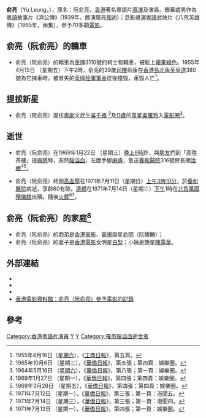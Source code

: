 {{藝人
|姓名 = 俞亮
|類型 = 導演
|圖片 =<!--建議使用自由版權圖像-->
|圖片尺寸 =
|圖片簡介 =
|本名 = 阮俞亮
|羅馬拼音 = Yu Leung
|英文名 =
|暱稱 =
|其他藝名 =
|國籍 = {{BHKG}}
|民族 =
|籍貫 =
|出生日期 =
|出生地點 =
|逝世日期 = 1971年7月11日（60餘歲）
|逝世地點 = {{BHKG}}[[養和醫院|養和醫院]]
|職業 = 導演、演員、編劇、製片
|語言 =
|教育程度 =
|宗教信仰 =
|配偶 = [[白梨|白梨]]
|兒女 =
|父母 =
|音樂類型 =
|演奏樂器 =
|出道地點 =
|出道作 =
|出道日期 =
|代表作 =
|活躍年代 =
|唱片公司 =
|經紀公司 =
|網站 =
|相關團體 =
|獎項 =
|IMDb = 2358282
|現任成員 =
|過往成員 =
|音樂專輯 =
|電影 =
|主持節目 =
|電視劇 =
|廣播劇 =
|舞台劇 =
|書籍 =
}}
'''俞亮'''（Yu Leung，{{bd|？||1971年|7月11日}}），原名：阮俞亮，[[香港|香港]]著名粵語片[[導演|導演]]及演員。銀幕處男作為[[粵語|粵語]]故事片《濟公傳》(1939年，飾演廣亮[[和尚|和尚]])；息影[[導演|導演]][[粵語|粵語]]武俠片《八荒英雄傳》（1965年，兩集），參予70多齣[[電影|電影]]。

== 俞亮（阮俞亮）的轎車 ==
* 俞亮（阮俞亮）的轎車為[[車牌|車牌]]3110號的柯士甸轎車，被鬆上[[蘋果|蘋果]][[綠色|綠色]]。1955年4月15日 （星期五）下午2時，俞亮的39歲[[司機|司機]]俞康在[[香港島|香港島]][[北角|北角]][[英皇道|英皇道]]380號為它抹車時，被冒失的[[英國|英國]][[陸軍|陸軍]][[軍車|軍車]]從後撞毀，車毀人亡<ref>1955年4月16日（[[星期六|星期六]]），《[[工商日報|工商日報]]》，第五頁。</ref>。

== 提拔新星 ==
* 俞亮（阮俞亮）提拔[[粵劇|粵劇]]文武生[[吳千楓|吳千楓]] <ref>1965年10月6日 （星期三），《[[華僑日報|華僑日報]]》，第五張；第四頁：娛樂圈。</ref>及[[11歲|11歲]]的[[童星|童星]][[吳雁玲|吳雁玲]]入[[電影圈|電影圈]]<ref>1964年5月16日 （[[星期六|星期六]]），《[[華僑日報|華僑日報]]》，第八張；第一頁：娛樂圈。</ref>。

== 逝世 ==
* 俞亮（阮俞亮）在1969年1月22日 （星期三）[[晚上|晚上]][[9時|9時]]許，與[[朋友|朋友]]們到「高陞茶樓」搓[[麻將|麻將]]時，突然[[腦溢血|腦溢血]]，左面手腳[[麻痹|麻痹]]，急送[[養和醫院|養和醫院]]316號房長期[[治療|治療]]<ref>1969年1月27日 （星期一），《[[華僑日報|華僑日報]]》，第四張；第四頁：娛樂圈。</ref><ref>1969年3月28日 （星期五），《[[華僑日報|華僑日報]]》，第四張；第四頁：娛樂圈。</ref>。

* 俞亮（阮俞亮）終因[[高血壓|高血壓]]在1971年7月11日（星期日）[[上午|上午]][[3時|3時]][[10分|10分]]，於[[養和醫院|養和醫院]]病逝，享齡60有餘。[[遺體|遺體]]在1971年7月14日（星期三）[[下午|下午]]1時在[[北角|北角]][[萬國殯儀館|萬國殯儀館]]出殯。隨後[[火葬|火葬]]<ref>1971年7月12日 （星期一），《[[華僑日報|華僑日報]]》，第三張；第一頁：港聞五。</ref><ref>1971年7月14日 （星期三），《[[華僑日報|華僑日報]]》，第三張；第一頁：港聞四。</ref>。

== 俞亮（阮俞亮）的家庭<ref>1971年7月12日 （星期一），《[[華僑日報|華僑日報]]》，第四張；第一頁：娛樂圈。</ref> ==
* 俞亮（阮俞亮）的胞弟是[[香港|香港]][[電影|電影]]、[[電視|電視]]諧星[[俞明|俞明]]（阮耀麟）；
* 俞亮（阮俞亮）的妻子是[[香港|香港]][[電影|電影]]女明星[[白梨|白梨]]；小姨是艷星[[陳露華|陳露華]]。

== 外部連結 ==
* {{imdb name|2358282}}{{en}}
* {{hkmdb name|972}}
* {{Mtime people|1253316}}
* [http://ipac.hkfa.lcsd.gov.hk/ipac20/ipac.jsp?session=1Y90500W9189D.1938&profile=hkfa&uri=link=3100036@!439@!3100024@!3100036&aspect=basic_search&menu=search&ri=2&source=192.168.110.61@!horizon&term=%E4%BF%9E%E4%BA%AE%2C&index=NAMEBRP 香港電影資料館：俞亮（阮俞亮）參予電影的記錄]{{dead link|date=2018年5月 |bot=InternetArchiveBot |fix-attempted=yes }}

== 參考 ==
{{Reflist|2}}

[[Category:香港粵語片演員|Category:香港粵語片演員]]
[[Category:香港導演|Y]]
[[Category:阮姓|Y]]
[[Category:罹患腦溢血逝世者|Category:罹患腦溢血逝世者]]